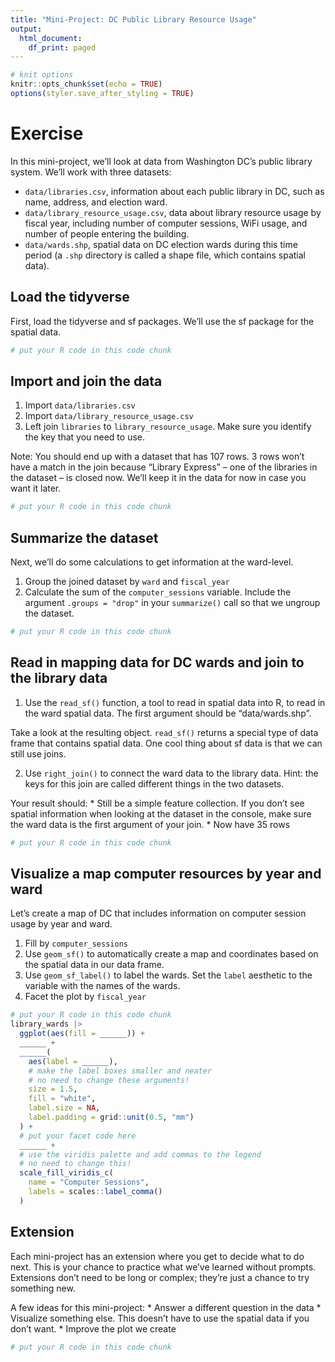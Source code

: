 ```yaml
---
title: "Mini-Project: DC Public Library Resource Usage"
output:
  html_document:
    df_print: paged
---
```


```r
# knit options
knitr::opts_chunk$set(echo = TRUE)
options(styler.save_after_styling = TRUE)
```

# Exercise

In this mini-project, we'll look at data from Washington DC's public library system. We'll work with three datasets:

* `data/libraries.csv`, information about each public library in DC, such as name, address, and election ward.
* `data/library_resource_usage.csv`, data about library resource usage by fiscal year, including number of computer sessions, WiFi usage, and number of people entering the building.
* `data/wards.shp`, spatial data on DC election wards during this time period (a `.shp` directory is called a shape file, which contains spatial data).

## Load the tidyverse

First, load the tidyverse and sf packages. We'll use the sf package for the spatial data.

```r
# put your R code in this code chunk

```

## Import and join the data

1. Import `data/libraries.csv` 
2. Import `data/library_resource_usage.csv` 
3. Left join `libraries` to `library_resource_usage`. Make sure you identify the key that you need to use. 

Note: You should end up with a dataset that has 107 rows. 3 rows won't have a match in the join because "Library Express" -- one of the libraries in the dataset -- is closed now. We'll keep it in the data for now in case you want it later.

```r
# put your R code in this code chunk

```

## Summarize the dataset

Next, we'll do some calculations to get information at the ward-level.

1. Group the joined dataset by `ward` and `fiscal_year`
2. Calculate the sum of the `computer_sessions` variable. Include the argument `.groups = "drop"` in your `summarize()` call so that we ungroup the dataset.

```r
# put your R code in this code chunk

```

## Read in mapping data for DC wards and join to the library data

1. Use the `read_sf()` function, a tool to read in spatial data into R, to read in the ward spatial data. The first argument should be "data/wards.shp".

Take a look at the resulting object. `read_sf()` returns a special type of data frame that contains spatial data. One cool thing about sf data is that we can still use joins.

2. Use `right_join()` to connect the ward data to the library data. Hint: the keys for this join are called different things in the two datasets.

Your result should:
* Still be a simple feature collection. If you don't see spatial information when looking at the dataset in the console, make sure the ward data is the first argument of your join.
* Now have 35 rows

```r
# put your R code in this code chunk

```

## Visualize a map computer resources by year and ward

Let's create a map of DC that includes information on computer session usage by year and ward.

1. Fill by `computer_sessions`
2. Use `geom_sf()` to automatically create a map and coordinates based on the spatial data in our data frame.
3. Use `geom_sf_label()` to label the wards. Set the `label` aesthetic to the variable with the names of the wards.
4. Facet the plot by `fiscal_year`

```r
# put your R code in this code chunk
library_wards |> 
  ggplot(aes(fill = ______)) + 
  ______ + 
  ______(
    aes(label = ______), 
    # make the label boxes smaller and neater
    # no need to change these arguments!
    size = 1.5, 
    fill = "white", 
    label.size = NA, 
    label.padding = grid::unit(0.5, "mm")
  ) +
  # put your facet code here
  ______ + 
  # use the viridis palette and add commas to the legend
  # no need to change this!
  scale_fill_viridis_c(
    name = "Computer Sessions", 
    labels = scales::label_comma()
  )
```

## Extension

Each mini-project has an extension where you get to decide what to do next. This is your chance to practice what we've learned without prompts. Extensions don't need to be long or complex; they're just a chance to try something new.

A few ideas for this mini-project:
* Answer a different question in the data
* Visualize something else. This doesn't have to use the spatial data if you don't want.
* Improve the plot we create

```r
# put your R code in this code chunk

```


